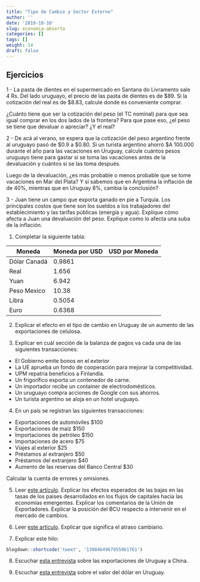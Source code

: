 ```yaml
---
title: "Tipo de Cambio y Sector Externo"
author: ''
date: '2019-10-10'
slug: economia-abierta
categories: []
tags: []
weight: 14
draft: false
---
```




## Ejercicios

1 - La pasta de dientes en el supermercado en Santana do Livramento sale 4 Rs. Del lado uruguayo, el precio de las pasta de dientes es de $89. Si la cotización del real es de $8.83, calcule donde es conveniente comprar. 

¿Cuánto tiene que ser la cotización del peso (el TC nominal) para que sea igual comprar en los dos lados de la frontera? Para que pase eso, ¿el peso se tiene que devaluar o apreciar? ¿Y el real?


2 - De acá al verano, se espera que la cotización del peso argentino frente al uruguayo pasó de $0.9 a $0.80. Si un turista argentino ahorró $A 100.000 durante el año para las vacaciones en Uruguay, calcule cuántos pesos uruguayo tiene para gastar si se toma las vacaciones antes de la devaluación y cuántos si se las toma después.

Luego de la devaluación, ¿es más probable o menos probable que se tome vacaciones en Mar del Plata? Y si sabemos que en Argentina la inflación de de 40%, mientras que en Uruguay 8%, cambia la conclusión?

3 - Juan tiene un campo que exporta ganado en pie a Turquía. Los principales costos que tiene son los sueldos a los trabajadores del establecimiento y las tarifas públicas (energía y agua). Explique cómo afecta a Juan una devaluación del peso. Explique como lo afecta una suba de la inflación.


1. Completar la siguiente tabla:

| Moneda         | Moneda por USD   | USD por Moneda   | 
|----------------|---------     |---------|
|Dólar Canadá    |0.9861        |         |
|Real            |1.656         |         |
|Yuan            |6.942         |         |
|Peso Mexico     |10.38         |         |
|Libra           |0.5054        |         |
|Euro            |0.6368        |         |

2. Explicar el efecto en el tipo de cambio en Uruguay de un aumento de las exportaciones de celulosa.

3. Explicar en cuál sección de la balanza de pagos va cada una de las siguientes transacciones:

  - El Gobierno emite bonos en el exterior
  - La UE aprueba un fondo de cooperación para mejorar la competitividad.
  - UPM repatria beneficios a Finlandia.
  - Un frigorífico exporta un contenedor de carne.
  - Un importador recibe un container de electrodomésticos.
  - Un uruguayo compra acciones de Google con sus ahorros.
  - Un turista argentino se aloja en un hotel uruguayo.
  
4. En un país se registran las siguientes transacciones:
  - Exportaciones de automóviles $100
  - Exportaciones de maíz $150
  - Importaciones de petróleo $150
  - Importaciones de acero $75
  - Viajes al exterior $25
  - Préstamos al extranjero $50
  - Préstamos del extranjero $40
  - Aumento de las reservas del Banco Central $30
  
Calcular la cuenta de errores y omisiones.

5. Leer [este artículo](https://www.180.com.uy/articulo/80359_bcu-busca-que-circulo-virtuoso-de-la-percepcion-de-uruguay-no-haga-caer-el-dolar). Explicar los efectos esperados de las bajas en las tasas de los paìses desarrollados en los flujos de capitales hacia las economías emergentes. Explicar los comentarios de la Unión de Exportadores. Explicar la posición del BCU respecto a intervenir en el mercado de cambios.

6. Leer [este artículo](https://www.180.com.uy/articulo/72878_bergara-reconocio-una-presion-al-atraso-cambiario). Explicar que significa el atraso cambiario. 

7. Explicar este hilo:

```r
blogdown::shortcode('tweet', '1308464967855861761')
```


8. Escuchar [esta entrevista](https://www.enperspectiva.net/en-perspectiva-programa/analisis-exante/se-observa-la-fuerte-caida-las-exportaciones-uruguayas-china-lo-va-del-2020/) sobre las exportaciones de Uruguay a China.

9. Escuchar [esta entrevista](https://www.enperspectiva.net/en-perspectiva-programa/analisis-exante/suba-generalizada-del-dolar-nivel-global/) sobre el valor del dólar en Uruguay.
